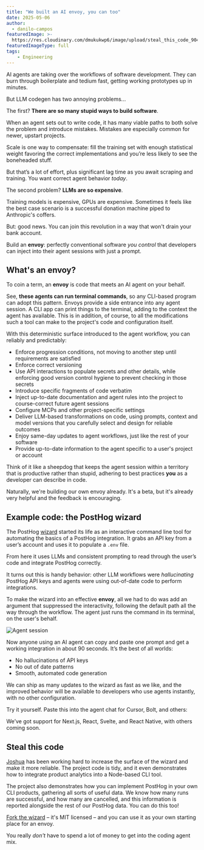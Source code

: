 ```yaml
---
title: "We built an AI envoy, you can too"
date: 2025-05-06
author:
  - danilo-campos
featuredImage: >-
  https://res.cloudinary.com/dmukukwp6/image/upload/steal_this_code_90451c15ca.png
featuredImageType: full
tags:
    - Engineering
---
```



AI agents are taking over the workflows of software development. They can burn through boilerplate and tedium fast, getting working prototypes up in minutes.

But LLM codegen has two annoying problems...

The first? **There are so many stupid ways to build software**.

When an agent sets out to write code, it has many viable paths to both solve the problem and introduce mistakes. Mistakes are especially common for newer, upstart projects.

Scale is one way to compensate: fill the training set with enough statistical weight favoring the correct implementations and you’re less likely to see the boneheaded stuff.

But that’s a lot of effort, plus significant lag time as you await scraping and training. You want correct agent behavior *today*.

The second problem? **LLMs are so expensive**.

Training models is expensive, GPUs are expensive. Sometimes it feels like the best case scenario is a successful donation machine piped to Anthropic's coffers.

But: good news. You can join this revolution in a way that won't drain your bank account.

Build an **envoy**: perfectly conventional software *you control* that developers can inject into their agent sessions with just a prompt.

## What's an envoy?

To coin a term, an **envoy** is code that meets an AI agent on your behalf.

See, **these agents can run terminal commands**, so any CLI-based program can adopt this pattern. Envoys provide a side entrance into any agent session. A CLI app can print things to the terminal, adding to the context the agent has available. This is in addition, of course, to all the modifications such a tool can make to the project's code and configuration itself.

With this deterministic surface introduced to the agent workflow, you can reliably and predictably:

- Enforce progression conditions, not moving to another step until requirements are satisfied  
- Enforce correct versioning
- Use API interactions to populate secrets and other details, while enforcing good version control hygiene to prevent checking in those secrets
- Introduce specific fragments of code verbatim
- Inject up-to-date documentation and agent rules into the project to course-correct future agent sessions  
- Configure MCPs and other project-specific settings
- Deliver LLM-based transformations on code, using prompts, context and model versions that you carefully select and design for reliable outcomes
- Enjoy same-day updates to agent workflows, just like the rest of your software
- Provide up-to-date information to the agent specific to a user's project or account

Think of it like a sheepdog that keeps the agent session within a territory that is productive rather than stupid, adhering to best practices **you** as a developer can describe in code.

Naturally, we're building our own envoy already. It's a beta, but it's already very helpful and the feedback is encouraging.

## Example code: the PostHog wizard

The PostHog [wizard](https://github.com/PostHog/wizard) started its life as an interactive command line tool for automating the basics of a PostHog integration. It grabs an API key from a user’s account and uses it to populate a `.env` file.

From here it uses LLMs and consistent prompting to read through the user’s code and integrate PostHog correctly.

It turns out this is handy behavior: other LLM workflows were *hallucinating* PostHog API keys and agents were using out-of-date code to perform integrations.

To make the wizard into an effective **envoy**, all we had to do was add an argument that suppressed the interactivity, following the default path all the way through the workflow. The agent just runs the command in its terminal, on the user's behalf.

![Agent session](https://res.cloudinary.com/dmukukwp6/image/upload/agent_session_04407be548.gif)

Now anyone using an AI agent can copy and paste one prompt and get a working integration in about 90 seconds. It’s the best of all worlds:

- No hallucinations of API keys  
- No out of date patterns  
- Smooth, automated code generation

We can ship as many updates to the wizard as fast as we like, and the improved behavior will be available to developers who use agents instantly, with no other configuration.

Try it yourself. Paste this into the agent chat for Cursor, Bolt, and others:

<Prompt />

We’ve got support for Next.js, React, Svelte, and React Native, with others coming soon.

## Steal this code

[Joshua](https://posthog.com/community/profiles/32497) has been working hard to increase the surface of the wizard and make it more reliable. The project code is tidy, and it even demonstrates how to integrate product analytics into a Node-based CLI tool.

The project also demonstrates how you can implement PostHog in your own CLI products, gathering all sorts of useful data. We know how many runs are successful, and how many are cancelled, and this information is reported alongside the rest of our PostHog data. You can do this too!

[Fork the wizard](https://github.com/PostHog/wizard) – it's MIT licensed – and you can use it as your own starting place for an envoy.

You really *don't* have to spend a lot of money to get into the coding agent mix.